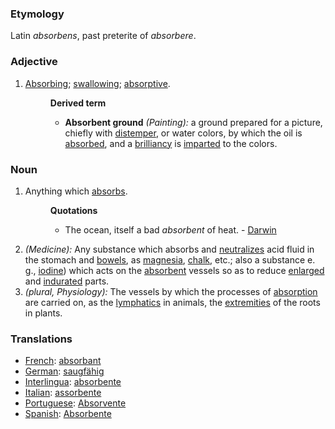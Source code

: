 ===Etymology===
Latin ''absorbens'', past preterite of ''absorbere''.
===Adjective===
#[[Absorbing]]; [[swallowing]]; [[absorptive]].
#:'''Derived term'''
#:*'''Absorbent ground''' ''(Painting):'' a ground prepared for a picture, chiefly with [[distemper]], or water colors, by which the oil is [[absorbed]], and a [[brilliancy]] is [[imparted]] to the colors.
===Noun===
#Anything which [[absorbs]].
#:'''Quotations'''
#:*The ocean, itself a bad ''absorbent'' of heat. - [[Darwin]]
#''(Medicine):'' Any substance which absorbs and [[neutralizes]] acid fluid in the stomach and [[bowels]], as [[magnesia]], [[chalk]], etc.; also a substance e. g., [[iodine]]) which acts on the [[absorbent]] vessels so as to reduce [[enlarged]] and [[indurated]] parts.
#''(plural, Physiology):'' The vessels by which the processes of [[absorption]] are carried on, as the [[lymphatics]] in animals, the [[extremities]] of the roots in plants.
===Translations===
*[[French]]: [[absorbant]]
*[[German]]: [[saugfähig]]
*[[Interlingua]]: [[absorbente]]
*[[Italian]]: [[assorbente]]
*[[Portuguese]]: [[Absorvente]]
*[[Spanish]]: [[Absorbente]]